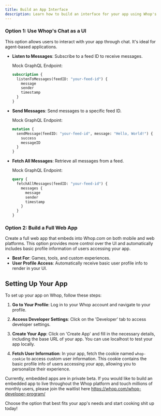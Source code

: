 ```yaml
---
title: Build an App Interface
description: Learn how to build an interface for your app using Whop's chat or by embedding a full web app.
---
```




### Option 1: Use Whop's Chat as a UI

This option allows users to interact with your app through chat. It's ideal for agent-based applications.

- **Listen to Messages**: Subscribe to a feed ID to receive messages.
  
  Mock GraphQL Endpoint:
  ```graphql
  subscription {
    listenToMessages(feedID: "your-feed-id") {
      message
      sender
      timestamp
    }
  }
  ```

- **Send Messages**: Send messages to a specific feed ID.
  
  Mock GraphQL Endpoint:
  ```graphql
  mutation {
    sendMessage(feedID: "your-feed-id", message: "Hello, World!") {
      success
      messageID
    }
  }
  ```

- **Fetch All Messages**: Retrieve all messages from a feed.
  
  Mock GraphQL Endpoint:
  ```graphql
  query {
    fetchAllMessages(feedID: "your-feed-id") {
      messages {
        message
        sender
        timestamp
      }
    }
  }
  ```

### Option 2: Build a Full Web App

Create a full web app that embeds into Whop.com on both mobile and web platforms. This option provides more control over the UI and automatically includes basic profile information of users accessing your app.

- **Best For**: Games, tools, and custom experiences.
- **User Profile Access**: Automatically receive basic user profile info to render in your UI.

## Setting Up Your App

To set up your app on Whop, follow these steps:

1. **Go to Your Profile**: Log in to your Whop account and navigate to your profile.

2. **Access Developer Settings**: Click on the 'Developer' tab to access developer settings.

3. **Create Your App**: Click on 'Create App' and fill in the necessary details, including the base URL of your app. You can use localhost to test your app locally.

4. **Fetch User Information**: In your app, fetch the cookie named `whop-cookie` to access custom user information. This cookie contains the basic profile info of users accessing your app, allowing you to personalize their experience.

Currently, embedded apps are in private beta. If you would like to build an embedded app to live throughout the Whop platform and touch millions of monthly users, please join the waitlist here https://whop.com/whop-developer-program/

Choose the option that best fits your app's needs and start cooking shit up today!
